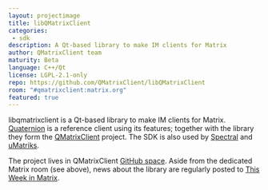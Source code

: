 ```yaml
---
layout: projectimage
title: libQMatrixClient
categories: 
 - sdk
description: A Qt-based library to make IM clients for Matrix
author: QMatrixClient team
maturity: Beta
language: C++/Qt
license: LGPL-2.1-only
repo: https://github.com/QMatrixClient/libQMatrixClient
room: "#qmatrixclient:matrix.org"
featured: true
---
```


libqmatrixclient is a Qt-based library to make IM clients for Matrix. [Quaternion](https://matrix.org/docs/projects/client/quaternion.html) is a reference client using its features; together with the library they form the [QMatrixClient](https://github.com/QMatrixClient) project. The SDK is also used by [Spectral](https://matrix.org/docs/projects/client/spectral.html) and [uMatriks](https://github.com/uMatriks/uMatriks).

The project lives in QMatrixClient [GitHub space](https://github.com/QMatrixClient/libqmatrixclient). Aside from the dedicated Matrix room (see above), news about the library are regularly posted to [This Week in Matrix](https://matrix.org/blog/category/this-week-in-matrix/).

